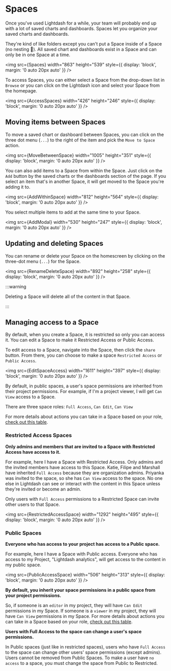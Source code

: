 
# Spaces

Once you've used Lightdash for a while, your team will probably end up with a lot of saved charts and dashboards. Spaces let you organize your saved charts and dashboards.

They're kind of like folders except you can't put a Space inside of a Space (no nesting 🐥). All saved chart and dashboards exist in a Space and can only be in one Space at a time.

<img
  src={Spaces}
  width="863"
  height="539"
  style={{ display: 'block', margin: '0 auto 20px auto' }}
/>

To access Spaces, you can either select a Space from the drop-down list in `Browse` or you can click on the Lightdash icon and select your Space from the homepage.

<img
  src={AccessSpaces}
  width="426"
  height="246"
  style={{ display: 'block', margin: '0 auto 20px auto' }}
/>

## Moving items between Spaces

To move a saved chart or dashboard between Spaces, you can click on the three dot menu (`...`) to the right of the item and pick the `Move to Space` action.

<img
  src={MoveBetweenSpace}
  width="1005"
  height="351"
  style={{ display: 'block', margin: '0 auto 20px auto' }}
/>

You can also add items to a Space from within the Space. Just click on the `Add` button by the saved charts or the dashboards section of the page. If you select an item that's in another Space, it will get moved to the Space you're adding it to.

<img
  src={AddWithinSpace}
  width="812"
  height="564"
  style={{ display: 'block', margin: '0 auto 20px auto' }}
/>

You select multiple items to add at the same time to your Space.

<img
  src={AddModal}
  width="530"
  height="247"
  style={{ display: 'block', margin: '0 auto 20px auto' }}
/>

## Updating and deleting Spaces

You can rename or delete your Space on the homescreen by clicking on the three-dot menu (`...`) for the Space.

<img
  src={RenameDeleteSpace}
  width="892"
  height="258"
  style={{ display: 'block', margin: '0 auto 20px auto' }}
/>

:::warning

Deleting a Space will delete all of the content in that Space.

:::

## Managing access to a Space

By default, when you create a Space, it is restricted so only you can access it. You can edit a Space to make it Restricted Access or Public Access.

To edit access to a Space, navigate into the Space, then click the `share` button. From there, you can choose to make a space `Restricted Access` or `Public Access`.

<img
  src={EditSpaceAccess}
  width="1611"
  height="397"
  style={{ display: 'block', margin: '0 auto 20px auto' }}
/>

By default, in public spaces, a user's space permissions are inherited from their project permissions. For example, if I'm a project viewer, I will get `Can View` access to a Space.

There are three space roles: `Full Access`, `Can Edit`, `Can View`

For more details about actions you can take in a Space based on your role, [check out this table](/references/roles.mdx#space-roles).

### Restricted Access Spaces

**Only admins and members that are invited to a Space with Restricted Access have access to it.**

For example, here I have a Space with Restricted Access. Only admins and the invited members have access to this Space. Katie, Filipe and Marshall have inherited `Full Access` because they are organization admins. Priyanka was invited to the space, so she has `Can View` access to the space. No one else in Lightdash can see or interact with the content in this Space unless they're invited or become an admin.

Only users with `Full Access` permissions to a Restricted Space can invite other users to that Space.

<img
  src={RestrictedAccessSpace}
  width="1292"
  height="495"
  style={{ display: 'block', margin: '0 auto 20px auto' }}
/>

### Public Spaces

**Everyone who has access to your project has access to a Public space.**

For example, here I have a Space with Public access. Everyone who has access to my Project, "Lightdash analytics", will get access to the content in my public space.

<img
  src={PublicAccessSpace}
  width="506"
  height="313"
  style={{ display: 'block', margin: '0 auto 20px auto' }}
/>

**By default, you inherit your space permissions in a public space from your project permissions.**

So, if someone is an `editor` in my project, they will have `Can Edit` permissions in my Space. If someone is a `viewer` in my project, they will have `Can View` permissions in my Space. For more details about actions you can take in a Space based on your role, [check out this table](/references/roles.mdx#space-roles).

**Users with Full Access to the space can change a user's space permissions.**

In Public spaces (just like in restricted spaces), users who have `Full Access` to the space can change other users' space permissions (except admins). Users cannot be removed from Public Spaces. To make a user have `no access` to a space, you must change the space from Public to Restricted.